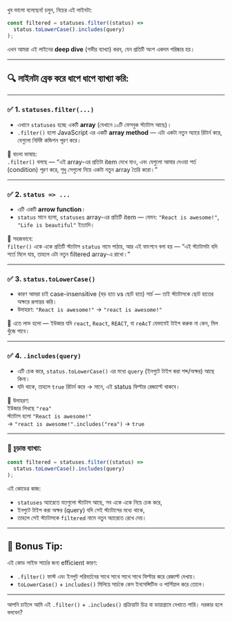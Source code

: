 খুব ভালো বলেছেন! চলুন, নিচের এই লাইনটা:

```javascript
const filtered = statuses.filter((status) =>
  status.toLowerCase().includes(query)
);
```

এখন আমরা এই লাইনের **deep dive** (গভীর ব্যাখ্যা) করব, যেন প্রতিটি অংশ একদম পরিষ্কার হয়।

---

## 🔍 লাইনটা ব্রেক করে ধাপে ধাপে ব্যাখ্যা করি:

---

### ✅ 1. `statuses.filter(...)`

- এখানে `statuses` হচ্ছে একটি **array** (যেখানে ১০টি ফেসবুক স্ট্যাটাস আছে)।
- `.filter()` হলো JavaScript এর একটি **array method** — এটা একটা নতুন অ্যারে রিটার্ন করে, যেগুলো নির্দিষ্ট কন্ডিশন পূরণ করে।

📌 বাংলা ভাষায়:  
`.filter()` বলছে — “এই array-এর প্রতিটা item দেখে যাও, এবং যেগুলো আমার দেওয়া শর্ত (condition) পূরণ করে, শুধু সেগুলো নিয়ে একটা নতুন array তৈরি করো।”

---

### ✅ 2. `status => ...`

- এটি একটি **arrow function**।
- `status` মানে হলো, `statuses` array-এর প্রতিটি item — যেমন: `"React is awesome!"`, `"Life is beautiful"` ইত্যাদি।

📌 সহজভাবে:  
`filter()` একে একে প্রতিটি স্ট্যাটাস `status` নামে পাঠায়, আর এই ফাংশনে বলা হয় — “এই স্ট্যাটাসটা যদি শর্তে মিলে যায়, তাহলে এটা নতুন filtered array-এ রাখো।”

---

### ✅ 3. `status.toLowerCase()`

- কারণ আমরা চাই case-insensitive (বড় হাত vs ছোট হাত) সার্চ — তাই স্ট্যাটাসকে ছোট হাতের অক্ষরে রূপান্তর করি।
- উদাহরণ: `"React is awesome!"` → `"react is awesome!"`

📌 এতে লাভ হলো — ইউজার যদি `react`, `React`, `REACT`, বা `reAcT` যেভাবেই টাইপ করুক না কেন, মিল খুঁজে পাবে।

---

### ✅ 4. `.includes(query)`

- এটি চেক করে, `status.toLowerCase()` এর মধ্যে `query` (ইনপুটে টাইপ করা শব্দ/অক্ষর) আছে কিনা।
- যদি থাকে, তাহলে `true` রিটার্ন করে → মানে, এই status ফিল্টার রেজাল্টে থাকবে।

📌 উদাহরণ:  
ইউজার লিখছে `"rea"`  
স্ট্যাটাস হলো `"React is awesome!"`  
→ `"react is awesome!".includes("rea")` → `true`

---

### 🔁 চূড়ান্ত ব্যাখ্যা:

```javascript
const filtered = statuses.filter((status) =>
  status.toLowerCase().includes(query)
);
```

এই কোডের কাজ:

- `statuses` অ্যারেতে যতগুলো স্ট্যাটাস আছে, সব একে একে নিয়ে চেক করে,
- ইনপুটে টাইপ করা অক্ষর (query) যদি সেই স্ট্যাটাসের মধ্যে থাকে,
- তাহলে সেই স্ট্যাটাসকে `filtered` নামে নতুন অ্যারেতে রেখে দেয়।

---

## 🧠 Bonus Tip:

এই কোড লাইভ সার্চের জন্য efficient কারণ:

- `.filter()` ফাস্ট এবং ইনপুট পরিবর্তনের সাথে সাথে সাথে সাথে ফিল্টার করে রেজাল্ট দেখায়।
- `toLowerCase()` + `includes()` মিলিয়ে সার্চকে কেস ইনসেন্সিটিভ ও পার্শিয়াল করে তোলে।

---

আপনি চাইলে আমি এই `.filter()` + `.includes()` প্রক্রিয়াটা চিত্র বা ডায়াগ্রামে দেখাতে পারি। দরকার হলে বলবেন?
